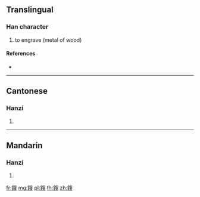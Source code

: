 {{character info/new}}
{{also|锼}}
==Translingual==

===Han character===
{{Han char|rn=167|rad=金|as=10|sn=18|four=87147|canj=CHXE}}

# to engrave (metal of wood)

====References====
* {{Han ref|kx=1318.100|dkj=40739|dj=1818.010|hdz=64233.040|uh=93AA|ud=37802|bh=F15C|bd=61788}}

----

==Cantonese==

===Hanzi===
{{yue-hanzi|jyut=sau1|y=sau1|sim=锼}}

# {{defn|lang=yue|sort=金10}}

----

==Mandarin==

===Hanzi===
{{cmn-hanzi|sim=锼|pin=[[jiǎn]] ([[jian3]]), [[sōu]] ([[sou1]])|wg=chien<sup>3</sup>, sou<sup>1</sup>}}

# {{defn|lang=cmn|sort=金10}}

[[fr:鎪]]
[[mg:鎪]]
[[pl:鎪]]
[[th:鎪]]
[[zh:鎪]]
